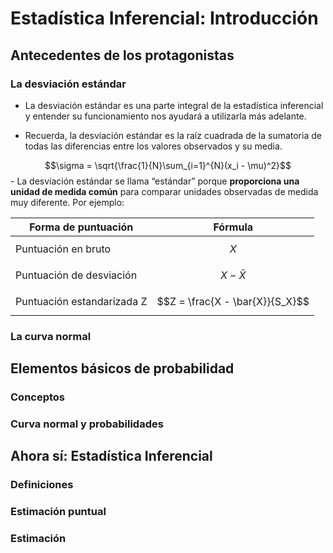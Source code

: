 # Estadística Inferencial: Introducción

## Antecedentes de los protagonistas

### La desviación estándar 

- La desviación estándar es una parte integral de la estadística inferencial y entender su funcionamiento nos ayudará a utilizarla más adelante. 

- Recuerda, la desviación estándar es la raíz cuadrada de la sumatoria de todas las diferencias entre los valores observados y su media. 

$$\sigma = \sqrt{\frac{1}{N}\sum_{i=1}^{N}(x_i - \mu)^2}$$
- La desviación estándar se llama "estándar" porque **proporciona una unidad de medida común** para comparar unidades observadas de medida muy diferente. Por ejemplo:

Forma de puntuación  | Fórmula
------------- | -------------
Puntuación en bruto  | $$X$$
Puntuación de desviación  | $$X - \bar{X}$$
Puntuación estandarizada Z  | $$Z = \frac{X - \bar{X}}{S_X}$$


### La curva normal




## Elementos básicos de probabilidad

### Conceptos




### Curva normal y probabilidades




## Ahora sí: Estadística Inferencial

### Definiciones





### Estimación puntual






### Estimación 